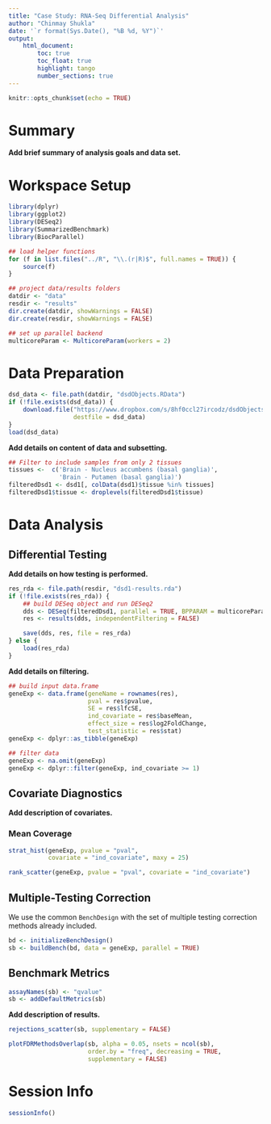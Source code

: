 ```yaml
---
title: "Case Study: RNA-Seq Differential Analysis"
author: "Chinmay Shukla"
date: '`r format(Sys.Date(), "%B %d, %Y")`'
output: 
    html_document:
        toc: true
        toc_float: true
        highlight: tango
        number_sections: true
---
```


```r
knitr::opts_chunk$set(echo = TRUE)
```

# Summary

**Add brief summary of analysis goals and data set.**

# Workspace Setup

```r
library(dplyr)
library(ggplot2)
library(DESeq2)
library(SummarizedBenchmark)
library(BiocParallel)

## load helper functions
for (f in list.files("../R", "\\.(r|R)$", full.names = TRUE)) {
    source(f)
}

## project data/results folders
datdir <- "data"
resdir <- "results"
dir.create(datdir, showWarnings = FALSE)
dir.create(resdir, showWarnings = FALSE)

## set up parallel backend
multicoreParam <- MulticoreParam(workers = 2)
```

# Data Preparation

```r
dsd_data <- file.path(datdir, "dsdObjects.RData")
if (!file.exists(dsd_data)) {
    download.file("https://www.dropbox.com/s/8hf0ccl27ircodz/dsdObjects.RData?dl=1",
                  destfile = dsd_data)
}
load(dsd_data)
```

**Add details on content of data and subsetting.**

```r
## Filter to include samples from only 2 tissues
tissues <-  c('Brain - Nucleus accumbens (basal ganglia)',
              'Brain - Putamen (basal ganglia)')
filteredDsd1 <- dsd1[, colData(dsd1)$tissue %in% tissues]
filteredDsd1$tissue <- droplevels(filteredDsd1$tissue)
```

# Data Analysis

## Differential Testing

**Add details on how testing is performed.**

```r
res_rda <- file.path(resdir, "dsd1-results.rda")
if (!file.exists(res_rda)) {
    ## build DESeq object and run DESeq2
    dds <- DESeq(filteredDsd1, parallel = TRUE, BPPARAM = multicoreParam)
    res <- results(dds, independentFiltering = FALSE)

    save(dds, res, file = res_rda)
} else {
    load(res_rda)
}
```

**Add details on filtering.**

```r
## build input data.frame
geneExp <- data.frame(geneName = rownames(res),
                      pval = res$pvalue,
                      SE = res$lfcSE, 
                      ind_covariate = res$baseMean,
                      effect_size = res$log2FoldChange,
                      test_statistic = res$stat)
geneExp <- dplyr::as_tibble(geneExp)

## filter data
geneExp <- na.omit(geneExp)
geneExp <- dplyr::filter(geneExp, ind_covariate >= 1)
```

## Covariate Diagnostics

**Add description of covariates.**

### Mean Coverage

```r
strat_hist(geneExp, pvalue = "pval",
           covariate = "ind_covariate", maxy = 25)
```

```r
rank_scatter(geneExp, pvalue = "pval", covariate = "ind_covariate")
```

## Multiple-Testing Correction

We use the common `BenchDesign` with the set of multiple testing correction
methods already included.

```r
bd <- initializeBenchDesign()
sb <- buildBench(bd, data = geneExp, parallel = TRUE)
```

## Benchmark Metrics

```r
assayNames(sb) <- "qvalue"
sb <- addDefaultMetrics(sb)
```

**Add description of results.**

```r
rejections_scatter(sb, supplementary = FALSE)
```

```r
plotFDRMethodsOverlap(sb, alpha = 0.05, nsets = ncol(sb),
                      order.by = "freq", decreasing = TRUE,
                      supplementary = FALSE)
```

# Session Info

```r
sessionInfo()
```
